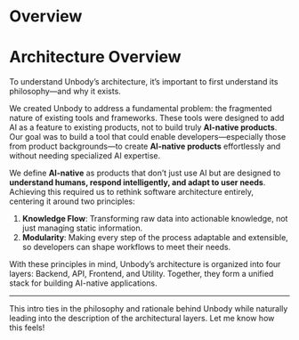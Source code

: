 # Overview

# Architecture Overview

To understand Unbody’s architecture, it’s important to first understand its philosophy—and why it exists.

We created Unbody to address a fundamental problem: the fragmented nature of existing tools and frameworks. These tools were designed to add AI as a feature to existing products, not to build truly **AI-native products**. Our goal was to build a tool that could enable developers—especially those from product backgrounds—to create **AI-native products** effortlessly and without needing specialized AI expertise.

We define **AI-native** as products that don’t just use AI but are designed to **understand humans, respond intelligently, and adapt to user needs**. Achieving this required us to rethink software architecture entirely, centering it around two principles:

1. **Knowledge Flow**: Transforming raw data into actionable knowledge, not just managing static information.
2. **Modularity**: Making every step of the process adaptable and extensible, so developers can shape workflows to meet their needs.

With these principles in mind, Unbody’s architecture is organized into four layers: Backend, API, Frontend, and Utility. Together, they form a unified stack for building AI-native applications.

---

This intro ties in the philosophy and rationale behind Unbody while naturally leading into the description of the architectural layers. Let me know how this feels!